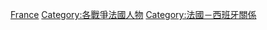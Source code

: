 [[Category:西班牙內戰人物|France]]
[[Category:各戰爭法國人物|Category:各戰爭法國人物]]
[[Category:法國－西班牙關係|Category:法國－西班牙關係]]